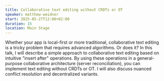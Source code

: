 ```yaml
---
title: Collaborative text editing without CRDTs or OT
speaker: matthew-weidner
start: 2025-05-27T12:00+02:00
duration: 15
location: Main Stage
---
```


Whether your app is local-first or more traditional, collaborative text editing is a tricky problem that requires advanced algorithms. Or does it? In this talk, I will describe a simple approach to collaborative text editing based on intuitive "insert after" operations. By using these operations in a general-purpose collaborative architecture (server reconciliation), you can implement text editing without CRDTs or OT. I will also discuss nuanced conflict resolution and decentralized variants.
